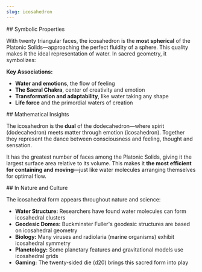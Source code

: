```yaml
---
slug: icosahedron
---
```


<Section>
## Symbolic Properties

With twenty triangular faces, the icosahedron is the **most spherical** of the Platonic Solids—approaching the perfect fluidity of a sphere. This quality makes it the ideal representation of water. In sacred geometry, it symbolizes:

**Key Associations:**

- **Water and emotions**, the flow of feeling
- **The Sacral Chakra**, center of creativity and emotion
- **Transformation and adaptability**, like water taking any shape
- **Life force** and the primordial waters of creation
</Section>

<Section>
## Mathematical Insights

The icosahedron is the **dual** of the dodecahedron—where spirit (dodecahedron) meets matter through emotion (icosahedron). Together they represent the dance between consciousness and feeling, thought and sensation.

It has the greatest number of faces among the Platonic Solids, giving it the largest surface area relative to its volume. This makes it **the most efficient for containing and moving**—just like water molecules arranging themselves for optimal flow.
</Section>

<Section>
## In Nature and Culture

The icosahedral form appears throughout nature and science:

- **Water Structure:** Researchers have found water molecules can form icosahedral clusters
- **Geodesic Domes:** Buckminster Fuller's geodesic structures are based on icosahedral geometry
- **Biology:** Many viruses and radiolaria (marine organisms) exhibit icosahedral symmetry
- **Planetology:** Some planetary features and gravitational models use icosahedral grids
- **Gaming:** The twenty-sided die (d20) brings this sacred form into play
</Section>
